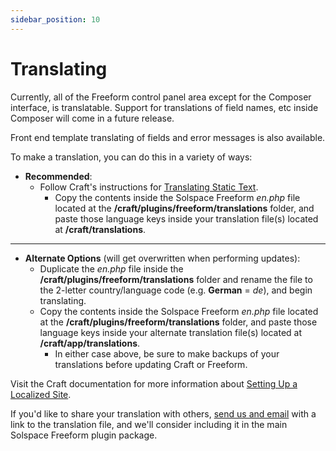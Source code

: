 ```yaml
---
sidebar_position: 10
---
```


# Translating

Currently, all of the Freeform control panel area except for the Composer interface, is translatable. Support for translations of field names, etc inside Composer will come in a future release.

Front end template translating of fields and error messages is also available.

To make a translation, you can do this in a variety of ways:

- **Recommended**:
  - Follow Craft's instructions for [Translating Static Text](https://docs.craftcms.com/v2/static-translations.html).
    - Copy the contents inside the Solspace Freeform _en.php_ file located at the **/craft/plugins/freeform/translations** folder, and paste those language keys inside your translation file(s) located at **/craft/translations**.

---

- **Alternate Options** (will get overwritten when performing updates):
  - Duplicate the _en.php_ file inside the **/craft/plugins/freeform/translations** folder and rename the file to the 2-letter country/language code (e.g. **German** = _de_), and begin translating.
  - Copy the contents inside the Solspace Freeform _en.php_ file located at the **/craft/plugins/freeform/translations** folder, and paste those language keys inside your alternate translation file(s) located at **/craft/app/translations**.
    - In either case above, be sure to make backups of your translations before updating Craft or Freeform.

Visit the Craft documentation for more information about [Setting Up a Localized Site](https://docs.craftcms.com/v2/localization-guide.html).

If you'd like to share your translation with others, [send us and email](/support/) with a link to the translation file, and we'll consider including it in the main Solspace Freeform plugin package.

